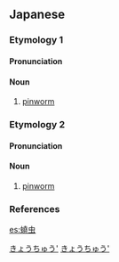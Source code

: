 {{also|蟯蟲}}
==Japanese==
{{wikipedia|lang=ja}}

===Etymology 1===
{{ja-kanjitab|ぎょう|ちゅう|yomi=o}}
{{der|sort=きょうちゅう'|ja|ltc|蟯蟲}}

====Pronunciation====
{{ja-pron|yomi=o|ぎょうちゅう|acc=0|acc_ref=DJR,NHK}}

====Noun====
{{ja-noun|kyu=蟯蟲|ぎょうちゅう|ギョウチュウ|hhira=げうちゆう}}

# [[pinworm]]

===Etymology 2===
{{ja-kanjitab|じょう|ちゅう|yomi=o}}
{{der|sort=しょうちゅう'|ja|ltc|蟯蟲}}

====Pronunciation====
{{ja-pron|yomi=kanon|じょうちゅう|acc=0|acc_ref=DJR}}

====Noun====
{{ja-noun|kyu=蟯蟲|じょうちゅう|hhira=ぜうちゆう}}

# [[pinworm]]

===References===
<references/>

[[Category:ja:Parasites|きょうちゅう']]
[[Category:ja:Nematodes|きょうちゅう']]

[[es:蟯虫]]
